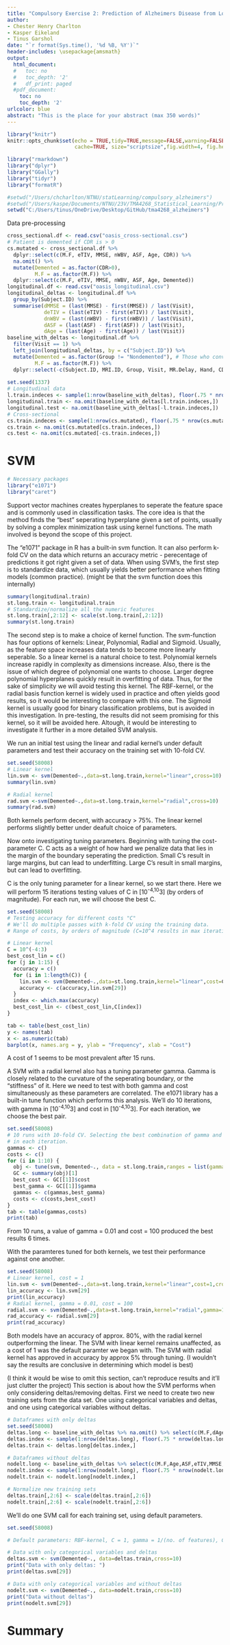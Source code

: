 ```yaml
---
title: "Compulsory Exercise 2: Prediction of Alzheimers Disease from Longitudinal MRI Data"
author:
- Chester Henry Charlton
- Kasper Eikeland
- Tinus Garshol
date: "`r format(Sys.time(), '%d %B, %Y')`"
header-includes: \usepackage{amsmath}
output:
  html_document:
  #   toc: no
  #   toc_depth: '2'
  #   df_print: paged
  #pdf_document:
    toc: no
    toc_depth: '2'
urlcolor: blue
abstract: "This is the place for your abstract (max 350 words)"
---
```

  
```r
library("knitr")
knitr::opts_chunk$set(echo = TRUE,tidy=TRUE,message=FALSE,warning=FALSE,strip.white=TRUE,prompt=FALSE, 
                      cache=TRUE, size="scriptsize",fig.width=4, fig.height=3,fig.align = "center")

```

```r
library("rmarkdown")
library("dplyr")
library("GGally")
library("tidyr")
library("formatR")
```

```r
#setwd("/Users/chcharlton/NTNU/statLearning/compulsory_alzheimers")
#setwd("/Users/kaspe/Documents/NTNU/23V/TMA4268_Statistical_Learning/Projects/tma4268_alzheimers")
setwd("C:/Users/tinus/OneDrive/Desktop/GitHub/tma4268_alzheimers")
```

Data pre-processing
```r
cross_sectional.df <- read.csv("oasis_cross-sectional.csv")
# Patient is demented if CDR is > 0
cs.mutated <- cross_sectional.df %>%
  dplyr::select(c(M.F, eTIV, MMSE, nWBV, ASF, Age, CDR)) %>%
  na.omit() %>%
  mutate(Demented = as.factor(CDR>0),
         M.F = as.factor(M.F)) %>%
  dplyr::select(c(M.F, eTIV, MMSE, nWBV, ASF, Age, Demented))
longitudinal.df <- read.csv("oasis_longitudinal.csv")
longitudinal_deltas <- longitudinal.df %>% 
  group_by(Subject.ID) %>%
  summarise(dMMSE = (last(MMSE) - first(MMSE)) / last(Visit), 
            deTIV = (last(eTIV) - first(eTIV)) / last(Visit),
            dnWBV = (last(nWBV) - first(nWBV)) / last(Visit),
            dASF = (last(ASF) - first(ASF)) / last(Visit),
            dAge = (last(Age) - first(Age)) / last(Visit))
baseline_with_deltas <- longitudinal.df %>%
  filter(Visit == 1) %>%
  left_join(longitudinal_deltas, by = c("Subject.ID")) %>%
  mutate(Demented = as.factor(Group != "Nondemented"), # Those who converted became demented
         M.F = as.factor(M.F)) %>% 
  dplyr::select(-c(Subject.ID, MRI.ID, Group, Visit, MR.Delay, Hand, CDR, SES)) 
  
set.seed(1337)
# Longitudinal data
l.train.indeces <- sample(1:nrow(baseline_with_deltas), floor(.75 * nrow(baseline_with_deltas)))
longitudinal.train <- na.omit(baseline_with_deltas[l.train.indeces,])
longitudinal.test <- na.omit(baseline_with_deltas[-l.train.indeces,])
# Cross-sectional
cs.train.indeces <- sample(1:nrow(cs.mutated), floor(.75 * nrow(cs.mutated)))
cs.train <- na.omit(cs.mutated[cs.train.indeces,])
cs.test <- na.omit(cs.mutated[-cs.train.indeces,])
```

# SVM
```r
# Necessary packages
library("e1071")
library("caret")
```
Support vector machines creates hyperplanes to seperate the feature space and is commonly used in classification tasks. 
The core idea is that the method finds the "best" seperating hyperplane given a set of points,
usually by solving a complex minimization task using kernel functions. 
The math involved is beyond the scope of this project. 

The "e1071" package in R has a built-in svm function. 
It can also perform k-fold CV on the data which returns an accuracy metric - perecentage of predictions it got right given a set of data.
When using SVM's, the first step is to standardize data, which usually yields better performance when fitting models (common practice).
(might be that the svm function does this internally)
```r
summary(longitudinal.train)
st.long.train <- longitudinal.train
# Standardize/normalize all the numeric features
st.long.train[,2:12] <- scale(st.long.train[,2:12]) 
summary(st.long.train)
```
The second step is to make a choice of kernel function. 
The svm-function has four options of kernels: Linear, Polynomial, Radial and Sigmoid.
Usually, as the feature space increases data tends to become more linearly seperable. 
So a linear kernel is a natural choice to test.
Polynomial kernels increase rapidly in complexity as dimensions increase. 
Also, there is the issue of which degree of polynomial one wants to choose. 
Larger degree polynomial hyperplanes quickly result in overfitting of data. 
Thus, for the sake of simplicity we will avoid testing this kernel.
The RBF-kernel, or the radial basis function kernel is widely used in practice 
and often yields good results, so it would be interesting to compare with this one. 
The Sigmoid kernel is usually good for binary classification problems, but is avoided
in this investigation. In pre-testing, the results did not seem promising for this kernel,
so it will be avoided here. Altough, it would be interesting to investigate it further
in a more detailed SVM analysis.

We run an initial test using the linear and radial kernel's under default parameters and test their accuracy on the training set with 10-fold CV.
```r
set.seed(58008)
# Linear kernel
lin.svm <- svm(Demented~.,data=st.long.train,kernel="linear",cross=10)
summary(lin.svm)

# Radial kernel
rad.svm <-svm(Demented~.,data=st.long.train,kernel="radial",cross=10)
summary(rad.svm)
```
Both kernels perform decent, with accuracy > 75%. The linear kernel performs slightly better
under deafult choice of parameters. 

Now onto investigating tuning parameters.
Beginning with tuning the cost-parameter C. C acts as a weight of how hard we penalize
data that lies in the margin of the boundary seperating the prediction. 
Small C's result in large margins, but can lead to underfitting. 
Large C's result in small margins, but can lead to overfitting. 

C is the only tuning parameter for a linear kernel, so we start there.
Here we will perform 15 iterations testing values of C in [10^-4,10^3] (by orders of magnitude).
For each run, we will choose the best C. 
```r
set.seed(58008)
# Testing accuracy for different costs "C" 
# We'll do multiple passes with k-fold CV using the training data. 
# Range of costs, by orders of magnitude (C=10^4 results in max iteration problems)

# Linear kernel
C = 10^(-4:3)
best_cost_lin = c()
for (j in 1:15) {
  accuracy = c()
  for (i in 1:length(C)) {
    lin.svm <- svm(Demented~.,data=st.long.train,kernel="linear",cost=C[i],cross=10,scale=FALSE)
    accuracy <- c(accuracy,lin.svm[29])
  }
  index <- which.max(accuracy)
  best_cost_lin <- c(best_cost_lin,C[index])
}

tab <- table(best_cost_lin)
y <- names(tab)
x <- as.numeric(tab)
barplot(x, names.arg = y, ylab = "Frequency", xlab = "Cost")
``` 
A cost of 1 seems to be most prevalent after 15 runs.

A SVM with a radial kernel also has a tuning parameter gamma. Gamma is closely
related to the curvature of the seperating boundary, or the "stiffness" of it.
Here we need to test with both gamma and cost simultaneously as these parameters are correlated.
The e1071 library has a built-in tune function which performs this analysis.
We'll do 10 iterations, with gamma in [10^-4,10^3] and cost in [10^-4,10^3]. For each iteration, we choose the best pair.
```r
set.seed(58008)
# 10 runs with 10-fold CV. Selecting the best combination of gamma and C
# in each iteration.
gammas <- c()
costs <- c()
for (i in 1:10) {
  obj <- tune(svm, Demented~., data = st.long.train,ranges = list(gamma = 10^(-4:3), cost = 10^(-4:3)),tunecontrol = tune.control(cross=10))
  GC <- summary(obj)[1]
  best_cost <- GC[[1]]$cost
  best_gamma <- GC[[1]]$gamma
  gammas <- c(gammas,best_gamma)
  costs <- c(costs,best_cost)
}
tab <- table(gammas,costs)
print(tab)
```
From 10 runs, a value of gamma = 0.01 and cost = 100 produced the best results 6 times.

With the paramteres tuned for both kernels, we test their performance against one another.
```r
set.seed(58008)
# Linear kernel, cost = 1
lin.svm <- svm(Demented~.,data=st.long.train,kernel="linear",cost=1,cross=10)
lin_accuracy <- lin.svm[29]
print(lin_accuracy)
# Radial kernel, gamma = 0.01, cost = 100
radial.svm <- svm(Demented~.,data=st.long.train,kernel="radial",gamma=1e-02,cost=1e+02,cross=10)
rad_accuracy <- radial.svm[29]
print(rad_accuracy)
```
Both models have an accuracy of approx. 80%, with the radial kernel outperforming the linear.
The SVM with linear kernel remains unaffected, as a cost of 1 was the default paramter we began with.
The SVM with radial kernel has approved in accuracy by approx 5% through tuning.
(I wouldn't say the results are conclusive in determining which model is best)

(I think it would be wise to omit this section, can't reproduce results and it'll just clutter the project)
This section is about how the SVM performs when only considering deltas/removing deltas.
First we need to create two new training sets from the data set. One using categorical variables and deltas, 
and one using categorical variables without deltas.
```r
# Dataframes with only deltas
set.seed(58008)
deltas.long <- baseline_with_deltas %>% na.omit() %>% select(c(M.F,dAge,dASF,deTIV,dMMSE,dnWBV,Demented)) 
deltas.index <- sample(1:nrow(deltas.long), floor(.75 * nrow(deltas.long)))
deltas.train <- deltas.long[deltas.index,]

# Dataframes without deltas
nodelt.long <- baseline_with_deltas %>% select(c(M.F,Age,ASF,eTIV,MMSE,nWBV,Demented)) %>% na.omit()
nodelt.index <- sample(1:nrow(nodelt.long), floor(.75 * nrow(nodelt.long)))
nodelt.train <- nodelt.long[nodelt.index,]

# Normalize new training sets
deltas.train[,2:6] <- scale(deltas.train[,2:6]) 
nodelt.train[,2:6] <- scale(nodelt.train[,2:6])
```

We'll do one SVM call for each training set, using default parameters.
```r
set.seed(58008)

# Default parameters: RBF-kernel, C = 1, gamma = 1/(no. of features), C-classification

# Data with only categorical variables and deltas
deltas.svm <- svm(Demented~., data=deltas.train,cross=10)
print("Data with only deltas: ")
print(deltas.svm[29])

# Data with only categorical variables and without deltas
nodelt.svm <- svm(Demented~., data=nodelt.train,cross=10)
print("Data without deltas")
print(nodelt.svm[29])
``` 

# Summary
